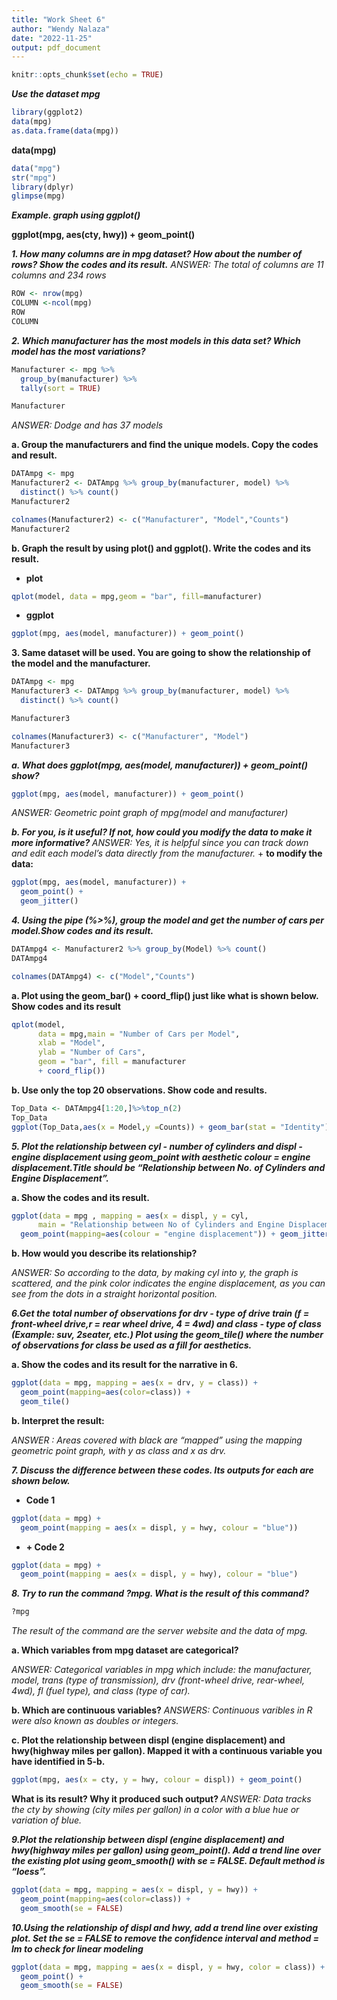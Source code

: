 ```yaml
---
title: "Work Sheet 6"
author: "Wendy Nalaza"
date: "2022-11-25"
output: pdf_document
---
```


```r
knitr::opts_chunk$set(echo = TRUE)
```

***Use the dataset mpg***

```r
library(ggplot2)
data(mpg)
as.data.frame(data(mpg))
```

**data(mpg)**

```r
data("mpg")
str("mpg")
library(dplyr)
glimpse(mpg)
```



***Example. graph using ggplot()***

**ggplot(mpg, aes(cty, hwy)) +
  geom_point()**

***1. How many columns are in mpg dataset? How about the number of rows? Show the codes and its result.***
*ANSWER: The total of columns are 11 columns and 234 rows*

```r
ROW <- nrow(mpg)
COLUMN <-ncol(mpg)
ROW
COLUMN
```


***2. Which manufacturer has the most models in this data set? Which model has the most variations?***

```r
Manufacturer <- mpg %>% 
  group_by(manufacturer) %>% 
  tally(sort = TRUE)

Manufacturer
```
*ANSWER: Dodge and has 37 models*

**a. Group the manufacturers and find the unique models. Copy the codes and result.**

```r
DATAmpg <- mpg
Manufacturer2 <- DATAmpg %>% group_by(manufacturer, model) %>%
  distinct() %>% count()
Manufacturer2

colnames(Manufacturer2) <- c("Manufacturer", "Model","Counts")
Manufacturer2
```

**b. Graph the result by using plot() and ggplot(). Write the codes and its result.**

+
**plot**
```r
qplot(model, data = mpg,geom = "bar", fill=manufacturer)
```

+
**ggplot**
```r
ggplot(mpg, aes(model, manufacturer)) + geom_point()
```

**3. Same dataset will be used. You are going to show the relationship of the model and the manufacturer.**

```r
DATAmpg <- mpg
Manufacturer3 <- DATAmpg %>% group_by(manufacturer, model) %>%
  distinct() %>% count()

Manufacturer3

colnames(Manufacturer3) <- c("Manufacturer", "Model")
Manufacturer3
```

***a. What does ggplot(mpg, aes(model, manufacturer)) + geom_point() show?***

```r
ggplot(mpg, aes(model, manufacturer)) + geom_point()
```

*ANSWER: Geometric point graph of mpg(model and manufacturer)*

***b. For you, is it useful? If not, how could you modify the data to make it more informative? ***
*ANSWER: Yes, it is helpful since you can track down and edit each model's data directly from the manufacturer.*
+
**to modify the data:**
```r
ggplot(mpg, aes(model, manufacturer)) + 
  geom_point() +
  geom_jitter()
```
***4. Using the pipe (%>%), group the model and get the number of cars per model.Show codes and its result.***

```r
DATAmpg4 <- Manufacturer2 %>% group_by(Model) %>% count()
DATAmpg4

colnames(DATAmpg4) <- c("Model","Counts")
```

**a. Plot using the geom_bar() + coord_flip() just like what is shown below. Show codes and its result**

```r
qplot(model,
      data = mpg,main = "Number of Cars per Model", 
      xlab = "Model",
      ylab = "Number of Cars", 
      geom = "bar", fill = manufacturer
      + coord_flip())
```

**b. Use only the top 20 observations. Show code and results.**

```r
Top_Data <- DATAmpg4[1:20,]%>%top_n(2)
Top_Data
ggplot(Top_Data,aes(x = Model,y =Counts)) + geom_bar(stat = "Identity") + coord_flip()
```

***5. Plot the relationship between cyl - number of cylinders and displ - engine displacement using geom_point with aesthetic colour = engine displacement.Title should be “Relationship  between No. of Cylinders and Engine Displacement”.***

**a. Show the codes and its result.**

```r
ggplot(data = mpg , mapping = aes(x = displ, y = cyl, 
      main = "Relationship between No of Cylinders and Engine Displacement")) + 
  geom_point(mapping=aes(colour = "engine displacement")) + geom_jitter()
```

**b. How would you describe its relationship?**

*ANSWER: So according to the data, by making cyl into y, the graph is scattered, and the pink color indicates the engine displacement, as you can see from the dots in a straight horizontal position.*

***6.Get the total number of observations for drv - type of drive train (f = front-wheel drive,r = rear wheel drive, 4 = 4wd) and class - type of class (Example: suv, 2seater, etc.) Plot using the geom_tile() where the number of observations for class be used as a fill for aesthetics.***

**a. Show the codes and its result for the narrative in 6.**

```r
ggplot(data = mpg, mapping = aes(x = drv, y = class)) + 
  geom_point(mapping=aes(color=class)) +
  geom_tile()
```

**b. Interpret the result: **

*ANSWER : Areas covered with black are "mapped" using the mapping geometric point graph, with y as class and x as drv.*

***7. Discuss the difference between these codes. Its outputs for each are shown below.***

+
**Code 1**

```r
ggplot(data = mpg) +
  geom_point(mapping = aes(x = displ, y = hwy, colour = "blue"))
```

+
**+ Code 2**

```r
ggplot(data = mpg) +
  geom_point(mapping = aes(x = displ, y = hwy), colour = "blue")
```

***8. Try to run the command ?mpg. What is the result of this command?***

```r
?mpg
```
*The result of the command are the server website and the data of mpg.*

**a. Which variables from mpg dataset are categorical? **

*ANSWER: Categorical variables in mpg which include: the manufacturer, model, trans (type of transmission), drv (front-wheel drive, rear-wheel, 4wd), fl (fuel type), and class (type of car).*

**b. Which are continuous variables?**
*ANSWERS: Continuous varibles in R were also known as doubles or integers. *

**c. Plot the relationship between displ (engine displacement) and hwy(highway miles per gallon). Mapped it with a continuous variable you have identified in 5-b.**

```r
ggplot(mpg, aes(x = cty, y = hwy, colour = displ)) + geom_point()
```

**What is its result? Why it produced such output? **
*ANSWER: Data tracks the cty by showing (city miles per gallon) in a color with a blue hue or variation of blue.*

***9.Plot the relationship between displ (engine displacement) and hwy(highway miles per gallon) using geom_point(). Add a trend line over the existing plot using geom_smooth() with se = FALSE. Default method is “loess”.***

```r
ggplot(data = mpg, mapping = aes(x = displ, y = hwy)) +
  geom_point(mapping=aes(color=class)) +
  geom_smooth(se = FALSE)
```

***10.Using the relationship of displ and hwy, add a trend line over existing plot. Set the se = FALSE to remove the confidence interval and method = lm to check for linear modeling***

```r
ggplot(data = mpg, mapping = aes(x = displ, y = hwy, color = class)) +
  geom_point() +
  geom_smooth(se = FALSE)
```